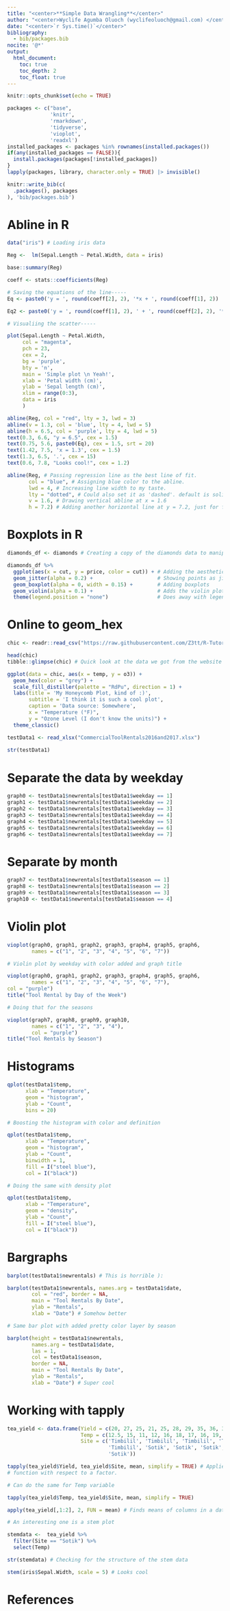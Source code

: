 ```yaml
---
title: "<center>**Simple Data Wrangling**</center>"
author: "<center>Wyclife Agumba Oluoch (wyclifeoluoch@gmail.com) </center>"
date: "<center>`r Sys.time()`</center>"
bibliography: 
  - bib/packages.bib
nocite: '@*'
output: 
  html_document:
    toc: true
    toc_depth: 2
    toc_float: true
---
```


```r
knitr::opts_chunk$set(echo = TRUE)
```


```r
packages <- c("base",
              'knitr',
              'rmarkdown',
              'tidyverse',
              'vioplot',
              'readxl')
installed_packages <- packages %in% rownames(installed.packages())
if(any(installed_packages == FALSE)){
  install.packages(packages[!installed_packages])
}
lapply(packages, library, character.only = TRUE) |> invisible()
```

```r
knitr::write_bib(c(
  .packages(), packages
), 'bib/packages.bib')
```

# Abline in R

```r
data("iris") # Loading iris data

Reg <-  lm(Sepal.Length ~ Petal.Width, data = iris)

base::summary(Reg)

coeff <- stats::coefficients(Reg) 

# Saving the equations of the line-----
Eq <- paste0('y = ', round(coeff[2], 2), '*x + ', round(coeff[1], 2)) 

Eq2 <- paste0('y = ', round(coeff[1], 2), ' + ', round(coeff[2], 2), '*x')

# Visualiing the scatter-----

plot(Sepal.Length ~ Petal.Width, 
     col = "magenta",
     pch = 23,
     cex = 2,
     bg = 'purple',
     bty = 'n',
     main = 'Simple plot \n Yeah!',
     xlab = 'Petal width (cm)',
     ylab = 'Sepal length (cm)',
     xlim = range(0:3),
     data = iris
     )

abline(Reg, col = "red", lty = 3, lwd = 3)
abline(v = 1.3, col = 'blue', lty = 4, lwd = 5)
abline(h = 6.5, col = 'purple', lty = 4, lwd = 5)
text(0.3, 6.6, "y = 6.5", cex = 1.5)
text(0.75, 5.6, paste0(Eq), cex = 1.5, srt = 20)
text(1.42, 7.5, 'x = 1.3', cex = 1.5)
text(1.3, 6.5, '.', cex = 15)
text(0.6, 7.8, "Looks cool!", cex = 1.2)

abline(Reg, # Passing regression line as the best line of fit.
       col = "blue", # Assigning blue color to the abline.
       lwd = 4, # Increasing line width to my taste.
       lty = "dotted", # Could also set it as 'dashed'. default is solid line
       v = 1.6, # Drawing vertical abline at x = 1.6
       h = 7.2) # Adding another horizontal line at y = 7.2, just for fun.
```

# Boxplots in R

```r
diamonds_df <- diamonds # Creating a copy of the diamonds data to manipulate

diamonds_df %>%
  ggplot(aes(x = cut, y = price, color = cut)) + # Adding the aesthetics
  geom_jitter(alpha = 0.2) +                     # Showing points as jitter
  geom_boxplot(alpha = 0, width = 0.15) +        # Adding boxplots
  geom_violin(alpha = 0.1) +                     # Adds the violin plots
  theme(legend.position = "none")                # Does away with legend

```

# Online to geom_hex

```r
chic <- readr::read_csv("https://raw.githubusercontent.com/Z3tt/R-Tutorials/master/ggplot2/chicago-nmmaps.csv")

head(chic)
tibble::glimpse(chic) # Quick look at the data we got from the website

ggplot(data = chic, aes(x = temp, y = o3)) +
  geom_hex(color = "grey") +
  scale_fill_distiller(palette = "RdPu", direction = 1) +
  labs(title = 'My Honeycomb Plot, kind of :)',
       subtitle = 'I think it is such a cool plot',
       caption = 'Data source: Somewhere',
       x = "Temperature (°F)",
       y = "Ozone Level (I don't know the units)") +
  theme_classic()

testData1 <- read_xlsx("CommercialToolRentals2016and2017.xlsx")
        
str(testData1)
```

# Separate the data by weekday

```r
graph0 <- testData1$newrentals[testData1$weekday == 1]
graph1 <- testData1$newrentals[testData1$weekday == 2]
graph2 <- testData1$newrentals[testData1$weekday == 3]
graph3 <- testData1$newrentals[testData1$weekday == 4]
graph4 <- testData1$newrentals[testData1$weekday == 5]
graph5 <- testData1$newrentals[testData1$weekday == 6]
graph6 <- testData1$newrentals[testData1$weekday == 7]
```

# Separate by month

```r
graph7 <- testData1$newrentals[testData1$season == 1]
graph8 <- testData1$newrentals[testData1$season == 2]
graph9 <- testData1$newrentals[testData1$season == 3]
graph10 <- testData1$newrentals[testData1$season == 4]
```

# Violin plot
```r
vioplot(graph0, graph1, graph2, graph3, graph4, graph5, graph6, 
        names = c("1", "2", "3", "4", "5", "6", "7"))

# Violin plot by weekday with color added and graph title

vioplot(graph0, graph1, graph2, graph3, graph4, graph5, graph6, 
        names = c("1", "2", "3", "4", "5", "6", "7"),
col = "purple")
title("Tool Rental by Day of the Week")

# Doing that for the seasons

vioplot(graph7, graph8, graph9, graph10, 
        names = c("1", "2", "3", "4"),
        col = "purple")
title("Tool Rentals by Season")
```

# Histograms

```r
qplot(testData1$temp,
      xlab = "Temperature",
      geom = "histogram",
      ylab = "Count",
      bins = 20)

# Boosting the histogram with color and definition

qplot(testData1$temp,
      xlab = "Temperature",
      geom = "histogram",
      ylab = "Count",
      binwidth = 1,
      fill = I("steel blue"),
      col = I("black"))

# Doing the same with density plot

qplot(testData1$temp,
      xlab = "Temperature",
      geom = "density",
      ylab = "Count",
      fill = I("steel blue"),
      col = I("black"))
```

# Bargraphs

```r
barplot(testData1$newrentals) # This is horrible ):

barplot(testData1$newrentals, names.arg = testData1$date,
        col = "red", border = NA, 
        main = "Tool Rentals By Date",
        ylab = "Rentals",
        xlab = "Date") # Somehow better

# Same bar plot with added pretty color layer by season

barplot(height = testData1$newrentals, 
        names.arg = testData1$date,
        las = 1,
        col = testData1$season, 
        border = NA, 
        main = "Tool Rentals By Date",
        ylab = "Rentals",
        xlab = "Date") # Super cool
```

# Working with tapply 

```r
tea_yield <- data.frame(Yield = c(20, 27, 25, 21, 25, 28, 29, 35, 36, 33),
                        Temp = c(12.5, 15, 11, 12, 16, 18, 17, 16, 19, 20),
                        Site = c('Timbilil', 'Timbilil', 'Timbilil', 'Timbilil',
                                 'Timbilil', 'Sotik', 'Sotik', 'Sotik', 'Sotik', 
                                 'Sotik'))

tapply(tea_yield$Yield, tea_yield$Site, mean, simplify = TRUE) # Applies a 
# function with respect to a factor.

# Can do the same for Temp variable

tapply(tea_yield$Temp, tea_yield$Site, mean, simplify = TRUE)

apply(tea_yield[,1:2], 2, FUN = mean) # Finds means of columns in a dataframe

# An interesting one is a stem plot

stemdata <-  tea_yield %>% 
  filter(Site == "Sotik") %>% 
  select(Temp)

str(stemdata) # Checking for the structure of the stem data

stem(iris$Sepal.Width, scale = 5) # Looks cool
```

# References
